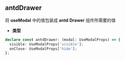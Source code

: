 ## antdDrawer

将 **useModal** 中的值包装成 **antd** **Drawer** 组件所需要的值

- **类型**
```ts
declare const antdDrawer: (modal: UseModalProps) => {
  visible: UseModalProps['visible'];
  onClose: UseModalProps['hide'];
};
```
